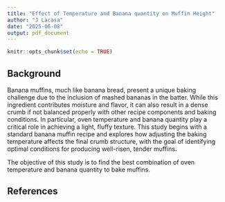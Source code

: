 ```yaml
---
title: "Effect of Temperature and Banana quantity on Muffin Height"
author: "J Lacasa"
date: "2025-06-08"
output: pdf_document
---
```


```r
knitr::opts_chunk$set(echo = TRUE)
```

## Background  

Banana muffins, much like banana bread, present a unique baking challenge due to the inclusion of mashed bananas in the batter. While this ingredient contributes moisture and flavor, it can also result in a dense crumb if not balanced properly with other recipe components and baking conditions. In particular, oven temperature and banana quantity play a critical role in achieving a light, fluffy texture. This study begins with a standard banana muffin recipe and explores how adjusting the baking temperature affects the final crumb structure, with the goal of identifying optimal conditions for producing well-risen, tender muffins.

The objective of this study is to find the best combination of oven temperature and banana quantity to bake muffins. 

## References  

